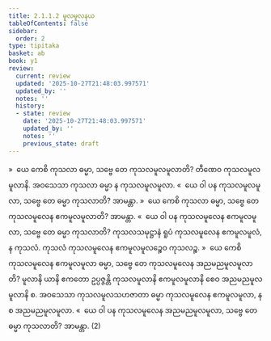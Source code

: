 ```yaml
---
title: 2.1.1.2 မူလမူလနယ
tableOfContents: false
sidebar:
  order: 2
type: tipitaka
basket: ab
book: y1
review:
  current: review
  updated: '2025-10-27T21:48:03.997571'
  updated_by: ''
  notes: ''
  history:
  - state: review
    date: '2025-10-27T21:48:03.997571'
    updated_by: ''
    notes: ''
    previous_state: draft
---
```



<ReviewStatus review={frontmatter.review} showDetails={true} />

<HypothesisAnnotation frontmatter={frontmatter} />

<DynamicBreadcrumb />

<Division number="53" book="y1" e="ch" v="33" p="7">

<Paragraph number="110" book="y1">
»  ယေ ကေစိ ကုသလာ ဓမ္မာ, သဗ္ဗေ တေ ကုသလမူလမူလာတိ? တီဏေဝ ကုသလမူလမူလာနိ. အဝသေသာ ကုသလာ ဓမ္မာ န ကုသလမူလမူလာ.
</Paragraph>

<Paragraph number="111" book="y1">
«  ယေ ဝါ ပန ကုသလမူလမူလာ, သဗ္ဗေ တေ ဓမ္မာ ကုသလာတိ? အာမန္တာ.
</Paragraph>

</Division>
<Division number="54" book="y1" e="ch" v="33" p="7">

<Paragraph number="112" book="y1">
»  ယေ ကေစိ ကုသလာ ဓမ္မာ, သဗ္ဗေ တေ ကုသလမူလေန ဧကမူလမူလာတိ? အာမန္တာ.
</Paragraph>

<Paragraph number="113" book="y1">
«  ယေ ဝါ ပန ကုသလမူလေန ဧကမူလမူလာ, သဗ္ဗေ တေ ဓမ္မာ ကုသလာတိ?
</Paragraph>

<Paragraph number="114" book="y1">
ကုသလသမုဋ္ဌာနံ ရူပံ ကုသလမူလေန ဧကမူလမူလံ, န ကုသလံ. ကုသလံ ကုသလမူလေန ဧကမူလမူလဉ္စေဝ ကုသလဉ္စ.
</Paragraph>

</Division>
<Division number="55" book="y1" e="ch" v="33" p="7">

<Paragraph number="115" book="y1">
»  ယေ ကေစိ ကုသလမူလေန ဧကမူလမူလာ ဓမ္မာ, သဗ္ဗေ တေ ကုသလမူလေန အညမညမူလမူလာတိ?
</Paragraph>

<Paragraph number="116" book="y1">
မူလာနိ ယာနိ ဧကတော ဥပ္ပဇ္ဇန္တိ ကုသလမူလာနိ ဧကမူလမူလာနိ စေဝ အညမညမူလမူလာနိ စ. အဝသေသာ ကုသလမူလသဟဇာတာ ဓမ္မာ ကုသလမူလေန ဧကမူလမူလာ, န စ အညမညမူလမူလာ.
</Paragraph>

<Paragraph number="117" book="y1">
«  ယေ ဝါ ပန ကုသလမူလေန အညမညမူလမူလာ, သဗ္ဗေ တေ ဓမ္မာ ကုသလာတိ? အာမန္တာ. (2)
</Paragraph>
</Division>